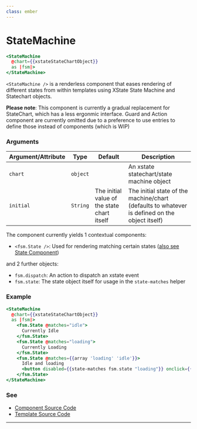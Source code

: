 ```yaml
---
class: ember
---
```

# StateMachine

```hbs
<StateMachine
  @chart={{xstateStateChartObject}}
  as |fsm|>
</StateMachine>
```

`<StateMachine />` is a renderless component that eases rendering of different states
from within templates using XState State Machine and Statechart objects.

**Please note**: This component is currently a gradual replacement for
StateChart, which has a less ergonmic interface. Guard and Action component are
currently omitted due to a preference to use entries to define those instead of
components (which is WIP)

### Arguments

| Argument/Attribute | Type | Default | Description |
| --- | --- | --- | --- |
| `chart` | `object` |  | An xstate statechart/state machine object |
| `initial` | `String` | The initial value of the state chart itself | The initial state of the machine/chart (defaults to whatever is defined on the object itself) |

The component currently yields 1 contextual components:

- `<fsm.State />`: Used for rendering matching certain states ([also see State Component](../state/README.mdx))

and 2 further objects:

- `fsm.dispatch`: An action to dispatch an xstate event
- `fsm.state`: The state object itself for usage in the `state-matches` helper

### Example

```hbs
<StateMachine
  @chart={{xstateStateChartObject}}
  as |fsm|>
    <fsm.State @matches="idle">
      Currently Idle
    </fsm.State>
    <fsm.State @matches="loading">
      Currently Loading
    </fsm.State>
    <fsm.State @matches={{array 'loading' 'idle'}}>
      Idle and loading
      <button disabled={{state-matches fsm.state "loading"}} onclick={{action fsm.dispatch "START"}}>Load</button>
    </fsm.State>
</StateMachine>
```

### See

- [Component Source Code](./index.js)
- [Template Source Code](./index.hbs)

---
